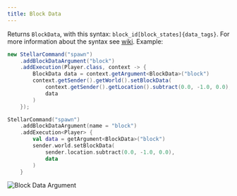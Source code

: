 ```yaml
---
title: Block Data
---
```



Returns `BlockData`, with this syntax: `block_id[block_states]{data_tags}`. For more information about the syntax see [wiki](https://minecraft.wiki/w/Argument_types#minecraft:block_state). Example:


```java tab="Java"
new StellarCommand("spawn")
    .addBlockDataArgument("block")
    .addExecution(Player.class, context -> {
        BlockData data = context.getArgument<BlockData>("block")
        context.getSender().getWorld().setBlockData(
            context.getSender().getLocation().subtract(0.0, -1.0, 0.0),
            data
        )
    });
```
```kotlin tab="Kotlin"
StellarCommand("spawn")
    .addBlockDataArgument(name = "block")
    .addExecution<Player> {
        val data = getArgument<BlockData>("block")
        sender.world.setBlockData(
            sender.location.subtract(0.0, -1.0, 0.0),
            data
        )
    }
```

[//]: # (<ArgumentParser placeholder="minecraft:stone" regex="^&#40;minecraft:[a-zA-Z]+|[a-zA-Z]+&#41;&#40;\[&#40;[a-zA-Z]+=\S+&#41;?\]&#41;?$" />)

![Block Data Argument](https://cdn.undefinedcreations.com/stellar/gifs/block/block_data.gif)